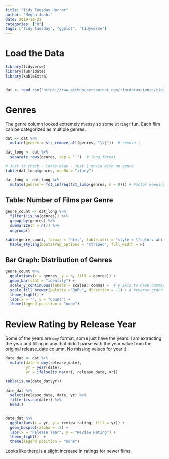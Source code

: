 ```yaml
---
title: "Tidy Tuesday Horror"
author: "Megha Joshi"
date: 2019-10-21
categories: ["R"]
tags: ["tidy tuesday", "ggplot", "tidyverse"]
---
```



# Load the Data 

```r
library(tidyverse)
library(lubridate)
library(kableExtra)


dat <- read_csv("https://raw.githubusercontent.com/rfordatascience/tidytuesday/master/data/2019/2019-10-22/horror_movies.csv")
```

# Genres

The genre column looked extremely messy so some `stringr` fun. Each film can be categorized as multiple genres. 

```r
dat <- dat %>%
  mutate(genres = str_remove_all(genres, "\\|"))  # remove |

dat_long <- dat %>% 
  separate_rows(genres, sep = " ")  # long format

# Just to check - looks okay - just 1 movie with no genre
table(dat_long$genres, useNA = "ifany")

dat_long <- dat_long %>%
  mutate(genres = fct_infreq(fct_lump(genres, n = 8))) # Factor keeping 8 most frequent categories and lumping the rest to Other and order the factor by frequency
```

## Table: Number of Films per Genre

```r
genre_count <- dat_long %>%
  filter(!is.na(genres)) %>%
  group_by(genres) %>%
  summarize(n = n()) %>%
  ungroup() 

kable(genre_count, format = "html", table.attr = "style = \"color: white;\"") %>%
  kable_styling(bootstrap_options = "striped", full_width = F)
```

## Bar Graph: Distribution of Genres

```r
genre_count %>%
  ggplot(aes(x = genres, y = n, fill = genres)) +
  geom_bar(stat = "identity") + 
  scale_y_continuous(labels = scales::comma) +  # y axis to have commas 
  scale_fill_brewer(palette ="BuPu", direction = -1) + # reverse order the palette
  theme_light() + 
  labs(x = "", y = "Count") + 
  theme(legend.position = "none")
```


# Review Rating by Release Year

Some of the years are `dmy` format, some just have the years. I am extracting the year and filling in any that didn't parse with the year value from the original release_date column. No missing values for year :) 

```r
date_dat <- dat %>%
  mutate(date = dmy(release_date),
         yr = year(date),
         yr = ifelse(is.na(yr), release_date, yr))

table(is.na(date_dat$yr))

date_dat %>%
  select(release_date, date, yr) %>%
  filter(is.na(date)) %>%
  head()

  
date_dat %>%  
  ggplot(aes(x = yr, y = review_rating, fill = yr)) +
  geom_boxplot(alpha = .5) + 
  labs(x = "Release Year", y = "Review Rating") + 
  theme_light()  + 
  theme(legend.position = "none")
```


Looks like there is a slight increase in ratings for newer films.
